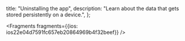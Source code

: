   title: "Uninstalling the app",
  description: "Learn about the data that gets stored persistently on a device.",
};






<Fragments fragments={{ios: ios22e04d7591fc657eb20864969b4f32beef}} />
